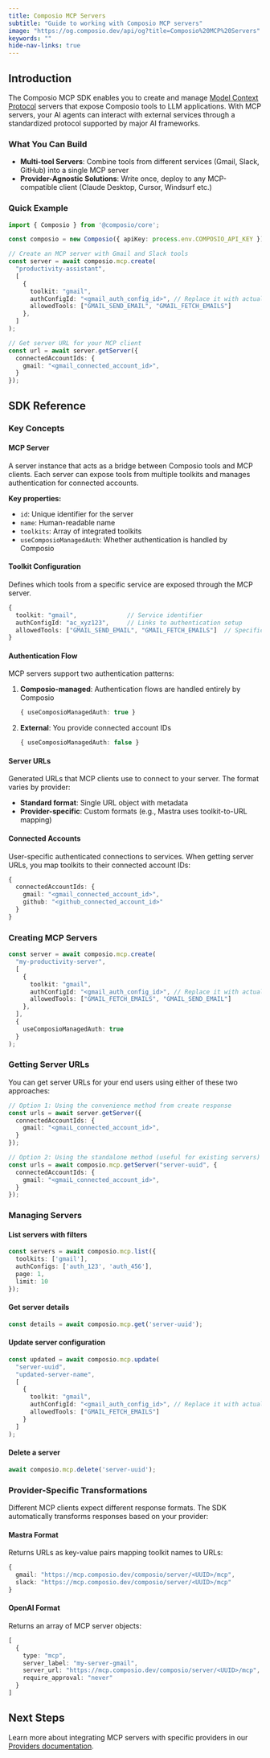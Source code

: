 ```yaml
---
title: Composio MCP Servers
subtitle: "Guide to working with Composio MCP servers"
image: "https://og.composio.dev/api/og?title=Composio%20MCP%20Servers"   # image for socials
keywords: ""
hide-nav-links: true
---
```


## Introduction

The Composio MCP SDK enables you to create and manage [Model Context Protocol](https://modelcontextprotocol.io) servers that expose Composio tools to LLM applications. With MCP servers, your AI agents can interact with external services through a standardized protocol supported by major AI frameworks.

### What You Can Build

- **Multi-tool Servers**: Combine tools from different services (Gmail, Slack, GitHub) into a single MCP server
- **Provider-Agnostic Solutions**: Write once, deploy to any MCP-compatible client (Claude Desktop, Cursor, Windsurf etc.)

### Quick Example

```typescript
import { Composio } from '@composio/core';

const composio = new Composio({ apiKey: process.env.COMPOSIO_API_KEY });

// Create an MCP server with Gmail and Slack tools
const server = await composio.mcp.create(
  "productivity-assistant",
  [
    {
      toolkit: "gmail",
      authConfigId: "<gmail_auth_config_id>", // Replace it with actual auth config id.
      allowedTools: ["GMAIL_SEND_EMAIL", "GMAIL_FETCH_EMAILS"]
    },
  ]
);

// Get server URL for your MCP client
const url = await server.getServer({
  connectedAccountIds: {
    gmail: "<gmail_connected_account_id>",
  }
});
```

## SDK Reference

### Key Concepts

#### MCP Server
A server instance that acts as a bridge between Composio tools and MCP clients. Each server can expose tools from multiple toolkits and manages authentication for connected accounts.

**Key properties:**
- `id`: Unique identifier for the server
- `name`: Human-readable name
- `toolkits`: Array of integrated toolkits
- `useComposioManagedAuth`: Whether authentication is handled by Composio

#### Toolkit Configuration
Defines which tools from a specific service are exposed through the MCP server.

```typescript
{
  toolkit: "gmail",              // Service identifier
  authConfigId: "ac_xyz123",     // Links to authentication setup
  allowedTools: ["GMAIL_SEND_EMAIL", "GMAIL_FETCH_EMAILS"]  // Specific tools to expose
}
```

#### Authentication Flow
MCP servers support two authentication patterns:

1. **Composio-managed**: Authentication flows are handled entirely by Composio
   ```typescript
   { useComposioManagedAuth: true }
   ```

2. **External**: You provide connected account IDs
   ```typescript
   { useComposioManagedAuth: false }
   ```

#### Server URLs
Generated URLs that MCP clients use to connect to your server. The format varies by provider:

- **Standard format**: Single URL object with metadata
- **Provider-specific**: Custom formats (e.g., Mastra uses toolkit-to-URL mapping)

#### Connected Accounts
User-specific authenticated connections to services. When getting server URLs, you map toolkits to their connected account IDs:

```typescript
{
  connectedAccountIds: {
    gmail: "<gmail_connected_account_id>",
    github: "<github_connected_account_id>"
  }
}
```

### Creating MCP Servers

```typescript
const server = await composio.mcp.create(
  "my-productivity-server",
  [
    {
      toolkit: "gmail",
      authConfigId: "<gmail_auth_config_id>", // Replace it with actual auth config id.
      allowedTools: ["GMAIL_FETCH_EMAILS", "GMAIL_SEND_EMAIL"]
    },
  ],
  {
    useComposioManagedAuth: true
  }
);
```

### Getting Server URLs

You can get server URLs for your end users using either of these two approaches:

```typescript
// Option 1: Using the convenience method from create response
const urls = await server.getServer({
  connectedAccountIds: {
    gmail: "<gmaiL_connected_account_id>",
  }
});

// Option 2: Using the standalone method (useful for existing servers)
const urls = await composio.mcp.getServer("server-uuid", {
  connectedAccountIds: {
    gmail: "<gmaiL_connected_account_id>",
  }
});
```

### Managing Servers

#### List servers with filters
```typescript
const servers = await composio.mcp.list({
  toolkits: ['gmail'],
  authConfigs: ['auth_123', 'auth_456'],
  page: 1,
  limit: 10
});
```

#### Get server details
```typescript
const details = await composio.mcp.get('server-uuid');
```

#### Update server configuration
```typescript
const updated = await composio.mcp.update(
  "server-uuid",
  "updated-server-name",
  [
    {
      toolkit: "gmail",
      authConfigId: "<gmail_auth_config_id>", // Replace it with actual auth config id.
      allowedTools: ["GMAIL_FETCH_EMAILS"]
    }
  ]
);
```

#### Delete a server
```typescript
await composio.mcp.delete('server-uuid');
```

### Provider-Specific Transformations

Different MCP clients expect different response formats. The SDK automatically transforms responses based on your provider:

#### Mastra Format
Returns URLs as key-value pairs mapping toolkit names to URLs:
```typescript
{
  gmail: "https://mcp.composio.dev/composio/server/<UUID>/mcp",
  slack: "https://mcp.composio.dev/composio/server/<UUID>/mcp"
}
```

#### OpenAI Format 
Returns an array of MCP server objects:
```typescript
[
  {
    type: "mcp",
    server_label: "my-server-gmail",
    server_url: "https://mcp.composio.dev/composio/server/<UUID>/mcp",
    require_approval: "never"
  }
]
```
## Next Steps

Learn more about integrating MCP servers with specific providers in our [Providers documentation](/mcp-developers/mcp-providers).


